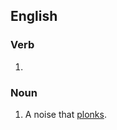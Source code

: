 ==English==

===Verb===
{{head|en|verb form}}

# {{present participle of|plonk|lang=en|nocat=1}}

===Noun===
{{en-noun}}

# A noise that [[plonk]]s.